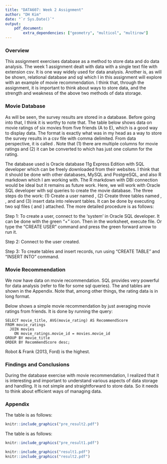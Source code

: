 ```yaml
---
title: "DATA607: Week 2 Assignment"
author: "DH Kim"
date: "`r Sys.Date()`"
output:
    pdf_document:
        extra_dependencies: ["geometry", "multicol", "multirow"]
---
```


### Overview
This assignment exercises database as a method to store data and do data analysis. The week 1 assignment dealt with data with a single text file with extension csv. It is one way widely used for data analysis. Another is, as will be shown, relational database and sql which I in this assignment will explore with an example of movie recommendation. I think that, through the assignment, it is important to think about ways to store data, and the strength and weakness of the above two methods of data storage. 

### Movie Database
As will be seen, the survey results are stored in a database. Before going into that, I think it is worthy to note that. The table below shows data on movie ratings of six movies from five friends (A to  E), which is a good way to display data. The format is exactly what was in my head as a way to store the survey results in a csv file with comma delimited. From data perspective, it is called \textit{wide format}. Note that (1) there are multiple columns for movie ratings and (2) it can be converted to \textit{long format} which has just one column for the rating.  

\vspace{1em}

\begin{center}
\begin{tabular}{lccccc}
\hline
    & A & B & C & D & E\\
\hline
Kingsman &5&4&4&4&5\\
GoneGirl &4&3&4&4&2\\ 
Parasite &5&5&4&5&3\\ 
Robot\&Frank&4&5&4&5&5\\
CashBack&3&4&3&3&5\\
ARainyDayInNewYork&2&3&3&2&2\\
\hline
\end{tabular}
\end{center}

\vspace{1em}

The database used is Oracle database 11g Express Edition with SQL developer which can be freely downloaded from their websites. I think that it should be done with other databases, MySQL and PostgreSQL, and also R markdown which I am working with. The R markdown with DBI connection would be ideal but it remains as future work. Here, we will work with Oracle SQL developer with sql queries to create the movie database. The three steps do the work: (1) Create a user named \textit{moviedb}, (2) Create three tables named \textit{moving\_ratings}, \textit{friends}, and \textit{movies} and (3) insert data into relevant tables. It can be done by executing two sql files (\textit{setup\_moviedb.sql} and \textit{moviedb.sql}) attached. The more detailed procedure is as follows:

Step 1: To create a user, connect to the 'system' in Oracle SQL developer. It can be done with the green "+" icon. Then in the worksheet, execute \textit{setup\_moviedb.sql} file. Or type the "CREATE USER" command and press the green forward arrow to run it. 

Step 2: Connect to the \textit{moviedb} user created.

Step 3: To create tables and insert records, run \textit{moviedb.sql} using "CREATE TABLE" and "INSERT INTO" command.

### Movie Recommendation
We now have data on movie recommendation. SQL provides very powerful for data analysis (refer to \textit{prac.sql} file for some sql queries). The \textit{movies} and \textit{movie\_ratings} tables are shown in the Appendix. Note that, among other things, the rating data is in long format. 

Below shows a simple movie recommendation by just averaging movie ratings from friends. It is done by running the query: 

\vspace{1em}

```` 
SELECT movie_title, AVG(movie_rating) AS RecommendScore 
FROM movie_ratings
  JOIN movies
    ON movie_ratings.movie_id = movies.movie_id 
GROUP BY movie_title 
ORDER BY RecommendScore desc;
````

\vspace{1em}

Robot \& Frank (2013, Ford) is the highest.

\vspace{1em}

\begin{center}
\begin{tabular}{lc}
\hline
    &  RecommendScore\\
\hline
Robot\&Frank&4.6\\
Kingsman    &4.4\\
Parasite    &4.4\\ 
CashBack    &3.6\\
GoneGirl    &3.4\\ 
ARainyDayInNewYork&2.4\\
\hline
\end{tabular}
\end{center}


### Findings and Conclusions
During the database exercise with movie recommendation, I realized that it is interesting and important to understand various aspects of data storage and handling. It is not simple and straightforward to store data. So it needs to think about efficient ways of managing data.  

### Appendix
The \textit{movie\_ratings} table is as follows:
```r
knitr::include_graphics("pre_result2.pdf")
```
The \textit{movie} table is as follows:
```r
knitr::include_graphics("pre_result1.pdf")
```

```r
knitr::include_graphics("result1.pdf")
knitr::include_graphics("result2.pdf")
```